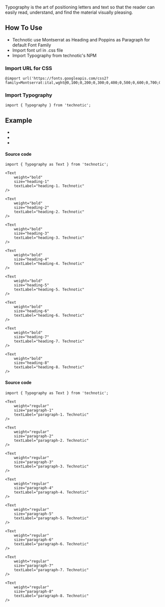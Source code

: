 
Typography is the art of positioning letters and text so that the reader can easily read, understand, and find the material visually pleasing.

## How To Use
<ul style={{listStyleType: "circle"}}>
    <li>Technotic use Montserrat as Heading and Poppins as Paragraph for default Font Family</li>
    <li>Import font url in .css file</li>
    <li>Import Typography from technotic's NPM</li>
</ul>

### Import URL for CSS
```
@import url('https://fonts.googleapis.com/css2?family=Montserrat:ital,wght@0,100;0,200;0,300;0,400;0,500;0,600;0,700;0,800;0,900;1,100;1,200;1,300;1,400;1,500;1,600;1,700;1,800;1,900&family=Poppins:ital,wght@0,100;0,200;0,300;0,400;0,500;0,600;0,700;0,800;0,900;1,100;1,200;1,300;1,400;1,500;1,600;1,700;1,800;1,900&display=swap');
```

### Import Typography
```
import { Typography } from 'technotic';
```

## Example
<div style={{
    border: "2px solid #F6F7F8",
    borderRadius: "12px",
}}>
    <Text
        weight="bold"
        size="heading-1"
        textLabel="Introduction"
    />
    <Text
        weight="medium"
        size="body-5"
        textLabel="Lorem ipsum dolor sit amet, consectetur adipiscing elit. Etiam imperdiet tellus tincidunt varius pharetra. Phasellus odio nibh, fringilla eu molestie eget, rhoncus ac odio. Donec quis odio convallis velit commodo dapibus vitae eu turpis. Sed quis condimentum urna. Pellentesque tristique, mi in dictum rhoncus, diam ipsum hendrerit purus, gravida pretium erat lacus a nunc. Maecenas id purus tempor, hendrerit sem vitae, tempor tortor. Curabitur nec mauris ac neque vestibulum molestie. Nullam condimentum, metus at sodales sagittis, orci eros volutpat orci, at scelerisque risus turpis ac ligula. Morbi quis turpis ut nisl laoreet placerat."
    />
    <Text
        weight="medium"
        size="body-5"
        textLabel="Cras ultrices eros ex, vel condimentum dui dapibus id. Donec nunc urna, elementum sed pellentesque eu, aliquet eu tellus. Vestibulum tincidunt nulla tristique ante facilisis, vel ornare leo blandit. Donec ut massa justo. Aliquam sed metus tortor. Proin commodo elit sed odio laoreet, sit amet mollis velit efficitur. Nulla facilisi. Quisque ultrices pretium sapien, in finibus sapien molestie sit amet. Quisque pretium quam in ante fermentum, ac laoreet lacus sodales. Donec gravida neque at sapien porttitor maximus. Aliquam non justo eget urna ultrices cursus ac quis quam. Curabitur interdum porttitor pharetra."
    />
    <Text
        weight="bold"
        size="body-5"
        textLabel="Sed nisl quam, hendrerit id congue vel, euismod et arcu. Proin dictum eros non lorem viverra, sit amet rhoncus purus ullamcorper. Integer sed diam vel sapien tristique lacinia."
    />
    <ul style={{listStyleType: "circle"}}>
    <li>
        <Text
            weight="medium"
            size="body-5"
            textLabel="Lorem"
        />
    </li>
    <li>
        <Text
            weight="medium"
            size="body-5"
            textLabel="Ipsum"
        />
    </li>
    <li>
        <Text
            weight="medium"
            size="body-5"
            textLabel="Test"
        />
    </li>
</ul>
</div>

<div style={{
    border: "2px solid #F6F7F8",
    borderRadius: "12px",
    marginTop: "30px",
}}>
    <Text
        weight="bold"
        size="heading-1"
        textLabel="heading-1. Technotic"
    />
    <Text
        weight="bold"
        size="heading-2"
        textLabel="heading-2. Technotic"
    />
    <Text
        weight="bold"
        size="heading-3"
        textLabel="heading-3. Technotic"
    />
    <Text
        weight="bold"
        size="heading-4"
        textLabel="heading-4. Technotic"
    />
    <Text
        weight="bold"
        size="heading-5"
        textLabel="heading-5. Technotic"
    />
    <Text
        weight="bold"
        size="heading-6"
        textLabel="heading-6. Technotic"
    />
    <Text
        weight="bold"
        size="heading-7"
        textLabel="heading-7. Technotic"
    />
    <Text
        weight="bold"
        size="heading-8"
        textLabel="heading-8. Technotic"
    />
</div>

#### Source code
```
import { Typography as Text } from 'technotic';

<Text
    weight="bold"
    size="heading-1"
    textLabel="heading-1. Technotic"
/>

<Text
    weight="bold"
    size="heading-2"
    textLabel="heading-2. Technotic"
/>

<Text
    weight="bold"
    size="heading-3"
    textLabel="heading-3. Technotic"
/>

<Text
    weight="bold"
    size="heading-4"
    textLabel="heading-4. Technotic"
/>

<Text
    weight="bold"
    size="heading-5"
    textLabel="heading-5. Technotic"
/>

<Text
    weight="bold"
    size="heading-6"
    textLabel="heading-6. Technotic"
/>

<Text
    weight="bold"
    size="heading-7"
    textLabel="heading-7. Technotic"
/>

<Text
    weight="bold"
    size="heading-8"
    textLabel="heading-8. Technotic"
/>
```

<div style={{
    border: "2px solid #F6F7F8",
    borderRadius: "12px",
    marginTop: "30px",
}}>
    <Text
        weight="regular"
        size="paragraph-1"
        textLabel="paragraph-1. Technotic"
    />
    <Text
        weight="regular"
        size="paragraph-2"
        textLabel="paragraph-2. Technotic"
    />
    <Text
        weight="regular"
        size="paragraph-3"
        textLabel="paragraph-3. Technotic"
    />
    <Text
        weight="regular"
        size="paragraph-4"
        textLabel="paragraph-4. Technotic"
    />
    <Text
        weight="regular"
        size="paragraph-5"
        textLabel="paragraph-5. Technotic"
    />
    <Text
        weight="regular"
        size="paragraph-6"
        textLabel="paragraph-6. Technotic"
    />
    <Text
        weight="regular"
        size="paragraph-7"
        textLabel="paragraph-7. Technotic"
    />
    <Text
        weight="regular"
        size="paragraph-8"
        textLabel="paragraph-8. Technotic"
    />
</div>

#### Source code
```
import { Typography as Text } from 'technotic';

<Text
    weight="regular"
    size="paragraph-1"
    textLabel="paragraph-1. Technotic"
/>

<Text
    weight="regular"
    size="paragraph-2"
    textLabel="paragraph-2. Technotic"
/>

<Text
    weight="regular"
    size="paragraph-3"
    textLabel="paragraph-3. Technotic"
/>

<Text
    weight="regular"
    size="paragraph-4"
    textLabel="paragraph-4. Technotic"
/>

<Text
    weight="regular"
    size="paragraph-5"
    textLabel="paragraph-5. Technotic"
/>

<Text
    weight="regular"
    size="paragraph-6"
    textLabel="paragraph-6. Technotic"
/>

<Text
    weight="regular"
    size="paragraph-7"
    textLabel="paragraph-7. Technotic"
/>

<Text
    weight="regular"
    size="paragraph-8"
    textLabel="paragraph-8. Technotic"
/>
```